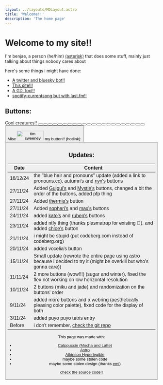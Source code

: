 ```yaml
---
layout: ../layouts/MDLayout.astro
title: 'Welcome!!'
description: 'The home page'
---
```


# Welcome to my site!!
I'm benjae, a person <span style="color: var(--peach)">(he/him)</span> [(asterisk)](https://pronouns.cc/@benjae) that does some stuff, mainly just talking about things nobody cares about

<Yuuka />

here's some things i might have done:

- [A twitter and bluesky bot!!](https://github.com/benjiae/fangame-takes-bot)
- [This site!!!](https://benjae.nekoweb.org)
- [A GD Tool!!](https://github.com/benjiae/gd-icon-swapper)
- [spotify-currentsong but with last.fm!!](https://github.com/benjiae/lastfm-currentsong)

<Ntfy />

## Buttons:

Cool creatures!!
<Button image="https://i.frizzbees.dev/lF4Cr7AY7xVk.png" href="https://frizzbees.dev" alt="frizzbees.dev"/>
<Button image="https://max.nekoweb.org/images/button.png" href="https://max.nekoweb.org" alt="max's apartment"/>
<Button image="/assets/buttons/dev.png" href="https://tengu.space" alt="tengu.space"/>
<Button image="https://gra.phite.ro/badge.png" href="https://gra.phite.ro" alt="gra.phite.ro"/>
<Button image="/assets/buttons/LunaBTN.png" href="https://lunakitpi.pages.gay/" alt="luna"/>
<Button image="https://lunahd.neocities.org/assets/88x31/me.png" href="https://lunahd.neocities.org/" alt="miku"/>
<Button image="/assets/buttons/jadedesoto.png" href="https://jadedesoto.pages.gay" alt="Jade"/>
<Button image="/assets/buttons/sugar.gif" href="https://sugar.pages.gay/" alt="sugar's serene place"/>
<Button image="https://winter.entities.org.uk/buttons/self.png" href="https://winter.entities.org.uk" alt="winter :3"/>
<Button image="/assets/buttons/autumn.png" href="https://akkoma.kawaiizenbo.me/users/autumn" alt="a pixelated tree on a light-colored background" />
<Button image="/assets/buttons/vocelia.gif" href="http://vocelia.fufufu.moe" alt="vocelia"/>
<Button image="/assets/buttons/catwithaclarinet.png" href="https://blog.catwithaclari.net" alt="ChloeCat"/>
<Button image="https://synth.download/assets/buttons/sneexy_cat.png" href="https://synth.download/" alt="sneexy" />
<Button image="/assets/buttons/kate.png" href="https://gayest.gay/" alt="kate is gay catgirl" />
<Button image="https://sophari.org/img/sophari.gif" href="https://sophari.org" alt="Sophari.org" />
<Button image="https://maxy.top/static/maxybutton.png" href="https://maxy.top" alt="max is eepy" />
<Button image="https://mystie.nya.pub/st/img/mystie_btn.png" href="https://mystie.nya.pub/" alt="mystie" />
<Button image="https://girlthi.ng/~thermia/img/88x31/thermia.gif" href="https://girlthi.ng/~thermia/" alt="~thermia" />
<Button image="https://guigui.aerocity.site/88x31/guigui.png" href="https://guigui.aerocity.site" alt="#Guigui" />
<Button image="/assets/buttons/nyx.webp" href="https://nyx.fsky.io/" alt="Nyx" />
<Button image="https://nekoweb.org/assets/buttons/button11.gif" href="https://nekoweb.org" alt="Nekoweb, the net is for the cats" />
<Button image="https://social.nekoweb.org/images/nekowebcafe.png" href="https://social.nekoweb.org" alt="Nekoweb Cafe" />
<Button image="/assets/buttons/akkowtf.png" href="https://akko.wtf" alt="Luna Nova" />
<br />
Misc
<img src="/assets/buttons/sween.png" alt="tim sweeney stretched to fit the 88x31 resolution" title="tim sweeney stretched to fit the 88x31 resolution" width="88" height="31" />
my button!! (hotlink):
<Button image="/assets/buttons/benjae.png" href="https://benjae.nekoweb.org" alt="benjae!!!" title="benjae!!!" />

## Updates:
|Date|Content|
|-|-|
|16/12/24|the "blue hair and pronouns" update (added a link to pronouns.cc), autumn's and [nyx's]() buttons|
|27/11/24|Added [Guigui's](https://guigui.aerocity.site/) and [Mystie's](https://mystie.nya.pub/) buttons, changed a bit the order of the buttons, added pfp thing|
|27/11/24|Added [thermia's](https://girlthi.ng/~thermia/) button|
|27/11/24|Added [sophari's](https://sophari.org) and [max's](https://maxy.top) buttons|
|24/11/24|added [kate's](https://gayest.dev) and [ruben's](https://synth.download/) buttons|
|23/11/24|added ntfy thing (thanks plasmatrap for existing :pray:), and added [chloe's](https://blog.catwithaclari.net) button|
|21/11/24|i might be stupid (put codeberg.com instead of codeberg.org)|
|20/11/24|added vocelia's button|
|15/11/24|Small update (rewrote the entire page using astro because i decided to try it (might be overkill but who's gonna care))|
|11/11/24|2 more buttons (wow!!!) (sugar and winter), fixed the flex not working on low horizontal resolution|
|10/11/24|2 buttons (miku and jade) and randomization on the buttons' order|
|9/11/24|added more buttons and a webring (aesthetically pleasing color palette), fixed code for the display of both|
|3/11/24|added puyo puyo tetris entry|
|Before|i don't remember, [check the git repo](https://github.com/benjiae/page)|

This page was made with:
- [Catppuccin (Mocha and Latte)](https://github.com/catppuccin)
- [Astro](https://astro.build/)
- [Atkinson Hyperlegible](https://www.brailleinstitute.org/freefont)
- maybe some stolen code
- maybe some stolen design (thanks [emi](https://garnix.dev))

[check the source code!!](https://github.com/benjiae/page)